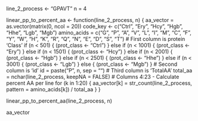 line_2_process <- "GPAVT"
n = 4

linear_pp_to_percent_aa <- function(line_2_process, n) {
    aa_vector = as.vector(matrix(0, ncol = 20))
    code_key <- c("Ctrl", "Ery", "Hcy", "Hgb", "Hhe", "Lgb", "Mgb")
    amino_acids = c("G", "P", "A", "V", "L", "I", "M", "C", "F", "Y",
                       "W", "H", "K", "R", "Q", "N", "E", "D", "S", "T")
    # First column is protein 'Class'
    if (n < 501) {
        (prot_class <- "Ctrl")
    } else if (n < 1001) {
        (prot_class <- "Ery")
    } else if (n < 1501) {
        (prot_class <- "Hcy")
    } else if (n < 2001) {
        (prot_class <- "Hgb")
    } else if (n < 2501) {
        (prot_class <- "Hhe")
    } else if (n < 3001) {
        (prot_class <- "Lgb")
    } else {
        (prot_class <- "Mgb")
    }
    # Second column is 'id'
    id = paste("P", n, sep = "")
    # Third column is 'TotalAA'
    total_aa = nchar(line_2_process, keepNA = FALSE)
    # Columns 4:23 - Calculate percent AA per line
    for (k in 1:20) {
        aa_vector[k] = str_count(line_2_process, pattern = amino_acids[k]) / total_aa
    }
}

linear_pp_to_percent_aa(line_2_process, n)

aa_vector
